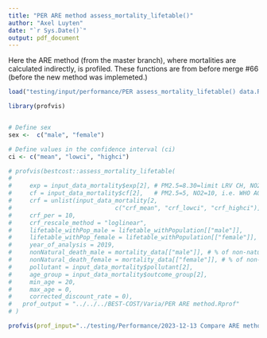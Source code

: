 ```yaml
---
title: "PER ARE method assess_mortality_lifetable()"
author: "Axel Luyten"
date: "`r Sys.Date()`"
output: pdf_document
---
```


Here the ARE method (from the master branch), where mortalities are calculated indirectly, is profiled. These functions are from before merge #66 (before the new method was implemeted.)

```r
load("testing/input/performance/PER assess_mortality_lifetable() data.RData")

library(profvis)


# Define sex
sex <-  c("male", "female")

# Define values in the confidence interval (ci)
ci <- c("mean", "lowci", "highci")
```

```r
# profvis(bestcost::assess_mortality_lifetable(
# 
#     exp = input_data_mortality$exp[2], # PM2.5=8.30=limit LRV CH, NO2=16.32=mean conc. in CH in 2019
#     cf = input_data_mortality$cf[2],   # PM2.5=5, NO2=10, i.e. WHO AQG 2021 
#     crf = unlist(input_data_mortality[2, 
#                             c("crf_mean", "crf_lowci", "crf_highci")]) ,
#     crf_per = 10, 
#     crf_rescale_method = "loglinear", 
#     lifetable_withPop_male = lifetable_withPopulation[["male"]],
#     lifetable_withPop_female = lifetable_withPopulation[["female"]],
#     year_of_analysis = 2019, 
#     nonNatural_death_male = mortality_data[["male"]], # % of non-natural male deaths in BHD
#     nonNatural_death_female = mortality_data[["female"]], # % of non-natural female deaths in BHD
#     pollutant = input_data_mortality$pollutant[2], 
#     age_group = input_data_mortality$outcome_group[2],
#     min_age = 20,
#     max_age = 0,
#     corrected_discount_rate = 0), 
#   prof_output = "../../../BEST-COST/Varia/PER ARE method.Rprof"
# )

profvis(prof_input="../testing/Performance/2023-12-13 Compare ARE method with new method/PER ARE method.Rprof")
```
